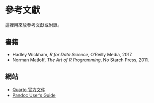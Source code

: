 # 參考文獻 {.unnumbered}

這裡用來放參考文獻或附錄。

## 書籍

- Hadley Wickham, *R for Data Science*, O'Reilly Media, 2017.
- Norman Matloff, *The Art of R Programming*, No Starch Press, 2011.

## 網站

- [Quarto 官方文件](https://quarto.org)
- [Pandoc User’s Guide](https://pandoc.org/MANUAL.html)
